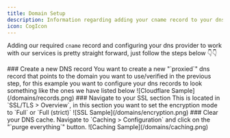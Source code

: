 ```yaml
---
title: Domain Setup
description: Information regarding adding your cname record to your dns provider.
icon: CogIcon
---
```



Adding our required `cname` record and configuring your dns provider to work with our
services is pretty straight forward, just follow the steps below 👇👇

<Steps>
    <Step>
        ### Create a new DNS record You want to create a new "`proxied`" dns record that points to the domain you want
        to use/verified in the previous step, for this example you want to configure your dns records to look something
        like the ones we have listed below ![Cloudflare Sample](/domains/records.png)
    </Step>
    <Step>
        ### Navigate to your SSL section This is located in `SSL/TLS > Overview`, in this section you want to set the
        encryption mode to `Full` or `Full (strict)` ![SSL Sample](/domains/encryption.png)
    </Step>
    <Step>
        ### Clear your DNS cache. Navigate to `Caching > Configuration` and click on the "`purge everything`" button.
        ![Caching Sample](/domains/caching.png)
    </Step>
</Steps>
